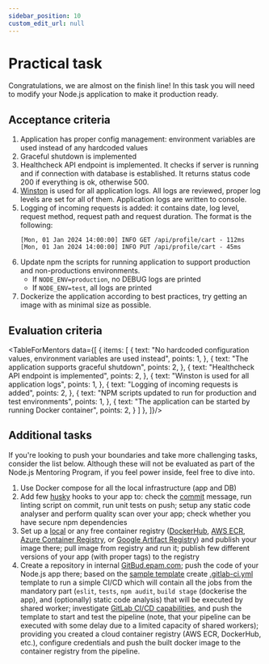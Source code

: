 ```yaml
---
sidebar_position: 10
custom_edit_url: null
---
```



# Practical task

Congratulations, we are almost on the finish line! In this task you will need to modify your Node.js application to make it production ready.

## Acceptance criteria
1. Application has proper config management: environment variables are used instead of any hardcoded values
2. Graceful shutdown is implemented
3. Healthcheck API endpoint is implemented. It checks if server is running and if connection with database is established. It returns status code 200 if everything is ok, otherwise 500.
4. [Winston](https://www.npmjs.com/package/winston) is used for all application logs. All logs are reviewed, proper log levels are set for all of them. Application logs are written to console.
5. Logging of incoming requests is added: it contains date, log level, request method, request path and request duration. The format is the following:
   ```
   [Mon, 01 Jan 2024 14:00:00] INFO GET /api/profile/cart - 112ms
   [Mon, 01 Jan 2024 14:00:00] INFO PUT /api/profile/cart - 45ms
   ```
6. Update npm the scripts for running application to support production and non-productions environments. 
   - If `NODE_ENV=production`, no DEBUG logs are printed
   - If `NODE_ENV=test`, all logs are printed
7. Dockerize the application according to best practices, try getting an image with as minimal size as possible.


## Evaluation criteria

<TableForMentors data={[
  {
    items: [
      {
        text: "No hardcoded configuration values, environment variables are used instead",
        points: 1,
      },
      {
        text: "The application supports graceful shutdown",
        points: 2,
      },
      {
        text: "Healthcheck API endpoint is implemented",
        points: 2,
      },
      {
        text: "Winston is used for all application logs",
        points: 1,
      },
      {
        text: "Logging of incoming requests is added",
        points: 2,
      },
      {
        text: "NPM scripts updated to run for production and test environments",
        points: 1,
      },
      {
        text: "The application can be started by running Docker container",
        points: 2,
      }
    ]
  },
]}/>

## Additional tasks

If you're looking to push your boundaries and take more challenging tasks, consider the list below. Although these will not be evaluated as part of the Node.js Mentoring Program, if you feel power inside, feel free to dive into.
1. Use Docker compose for all the local infrastructure (app and DB)
2. Add few [husky](https://www.npmjs.com/package/husky) hooks to your app to: check the [commit](https://www.npmjs.com/package/@commitlint/config-conventional) message, run linting script on commit, run unit tests on push; setup any static code analyser and perform quality scan over your app; check whether you have secure npm dependencies
3. Set up a [local](https://docs.docker.com/registry/deploying/) or any free container registry ([DockerHub](https://hub.docker.com/), [AWS ECR](https://docs.aws.amazon.com/AmazonECR/latest/userguide/what-is-ecr.html), [Azure Container Registry](https://azure.microsoft.com/en-us/products/container-registry/), or [Google Artifact Registry](https://cloud.google.com/blog/products/application-development/understanding-artifact-registry-vs-container-registry)) and publish your image there; pull image from registry and run it; publish few different versions of your app (with proper tags) to the registry
4. Create a repository in internal [GitBud.epam.com](https://gitbud.epam.com/); push the code of your Node.js app there; based on the [sample template](https://gitlab.com/gitlab-org/gitlab/-/blob/master/lib/gitlab/ci/templates/Nodejs.gitlab-ci.yml) create [.gitlab-ci.yml](https://docs.gitlab.com/ee/ci/yaml/gitlab_ci_yaml.html) template to run a simple CI/CD which will contain all the jobs from the mandatory part (`eslit`, `tests`, `npm audit`, `build stage` (dockerise the app), and (optionally) static code analysis) that will be executed by shared worker; investigate [GitLab CI/CD capabilities](https://docs.gitlab.com/ee/ci/), and push the template to start and test the pipeline (note, that your pipeline can be executed with some delay due to a limited capacity of shared workers); providing you created a cloud container registry (AWS ECR, DockerHub, etc.), configure credentials and push the built docker image to the container registry from the pipeline.
